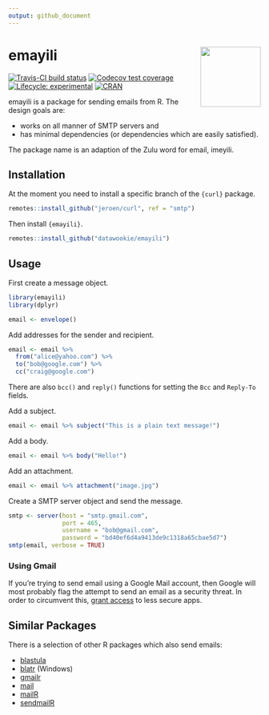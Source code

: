 ```yaml
---
output: github_document
---
```


<!-- README.md is generated from README.Rmd. Please edit that file -->

# emayili <img src="man/figures/emayili-hex.png" align="right" alt="" width="120" />

[![Travis-CI build status](https://travis-ci.org/datawookie/emayili.svg?branch=master)](https://travis-ci.org/datawookie/emayili)
[![Codecov test coverage](https://img.shields.io/codecov/c/github/datawookie/emayili.svg)](https://codecov.io/github/datawookie/emayili)
[![Lifecycle: experimental](https://img.shields.io/badge/lifecycle-experimental-orange.svg)](https://www.tidyverse.org/lifecycle/#experimental)
[![CRAN](https://img.shields.io/cran/v/emayili.svg)](https://cran.r-project.org/web/packages/emayili/index.html)

emayili is a package for sending emails from R. The design goals are:

- works on all manner of SMTP servers and
- has minimal dependencies (or dependencies which are easily satisfied).

The package name is an adaption of the Zulu word for email, imeyili.

## Installation

At the moment you need to install a specific branch of the `{curl}` package.

```r
remotes::install_github("jeroen/curl", ref = "smtp")
```

Then install `{emayili}`.

```r
remotes::install_github("datawookie/emayili")
```

## Usage

First create a message object.

```r
library(emayili)
library(dplyr)

email <- envelope()
```

Add addresses for the sender and recipient.

```r
email <- email %>%
  from("alice@yahoo.com") %>%
  to("bob@google.com") %>%
  cc("craig@google.com")
```

There are also `bcc()` and `reply()` functions for setting the `Bcc` and `Reply-To` fields.

Add a subject.

```r
email <- email %>% subject("This is a plain text message!")
```

Add a body.

```r
email <- email %>% body("Hello!")
```

Add an attachment.

```r
email <- email %>% attachment("image.jpg")
```

Create a SMTP server object and send the message.

```r
smtp <- server(host = "smtp.gmail.com",
               port = 465,
               username = "bob@gmail.com",
               password = "bd40ef6d4a9413de9c1318a65cbae5d7")
smtp(email, verbose = TRUE)
```

### Using Gmail

If you're trying to send email using a Google Mail account, then Google will most probably flag the attempt to send an email as a security threat. In order to circumvent this, [grant access](https://support.google.com/accounts/answer/6010255) to less secure apps.

## Similar Packages

There is a selection of other R packages which also send emails:

- [blastula](https://cran.r-project.org/web/packages/blastula/index.html)
- [blatr](https://cran.r-project.org/web/packages/blatr/index.html) (Windows)
- [gmailr](https://cran.r-project.org/web/packages/gmailr/index.html)
- [mail](https://cran.r-project.org/web/packages/mail/index.html)
- [mailR](https://cran.r-project.org/web/packages/mailR/index.html)
- [sendmailR](https://cran.r-project.org/web/packages/sendmailR/index.html)
